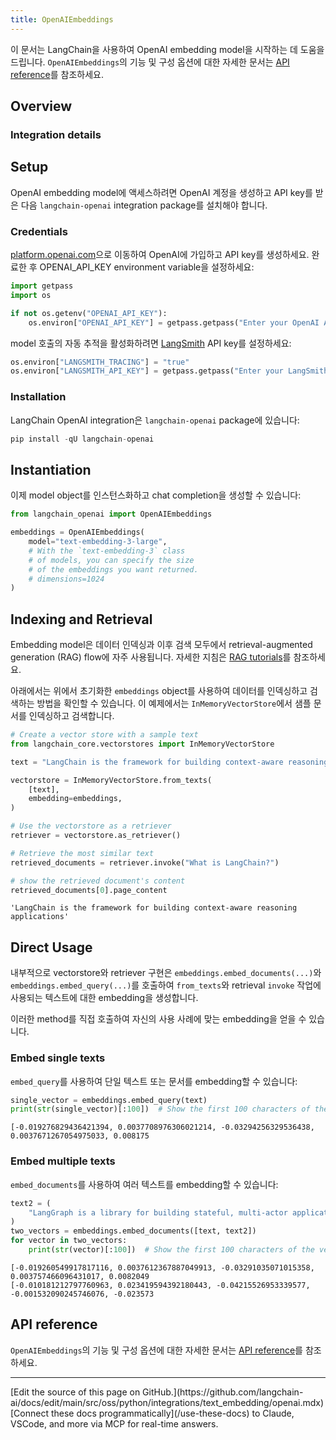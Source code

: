```yaml
---
title: OpenAIEmbeddings
---
```


이 문서는 LangChain을 사용하여 OpenAI embedding model을 시작하는 데 도움을 드립니다. `OpenAIEmbeddings`의 기능 및 구성 옵션에 대한 자세한 문서는 [API reference](https://python.langchain.com/api_reference/openai/embeddings/langchain_openai.embeddings.base.OpenAIEmbeddings.html)를 참조하세요.

## Overview

### Integration details

<ItemTable category="text_embedding" item="OpenAI" />

## Setup

OpenAI embedding model에 액세스하려면 OpenAI 계정을 생성하고 API key를 받은 다음 `langchain-openai` integration package를 설치해야 합니다.

### Credentials

[platform.openai.com](https://platform.openai.com)으로 이동하여 OpenAI에 가입하고 API key를 생성하세요. 완료한 후 OPENAI_API_KEY environment variable을 설정하세요:

```python
import getpass
import os

if not os.getenv("OPENAI_API_KEY"):
    os.environ["OPENAI_API_KEY"] = getpass.getpass("Enter your OpenAI API key: ")
```

model 호출의 자동 추적을 활성화하려면 [LangSmith](https://docs.smith.langchain.com/) API key를 설정하세요:

```python
os.environ["LANGSMITH_TRACING"] = "true"
os.environ["LANGSMITH_API_KEY"] = getpass.getpass("Enter your LangSmith API key: ")
```

### Installation

LangChain OpenAI integration은 `langchain-openai` package에 있습니다:

```python
pip install -qU langchain-openai
```

## Instantiation

이제 model object를 인스턴스화하고 chat completion을 생성할 수 있습니다:

```python
from langchain_openai import OpenAIEmbeddings

embeddings = OpenAIEmbeddings(
    model="text-embedding-3-large",
    # With the `text-embedding-3` class
    # of models, you can specify the size
    # of the embeddings you want returned.
    # dimensions=1024
)
```

## Indexing and Retrieval

Embedding model은 데이터 인덱싱과 이후 검색 모두에서 retrieval-augmented generation (RAG) flow에 자주 사용됩니다. 자세한 지침은 [RAG tutorials](/oss/python/langchain/rag)를 참조하세요.

아래에서는 위에서 초기화한 `embeddings` object를 사용하여 데이터를 인덱싱하고 검색하는 방법을 확인할 수 있습니다. 이 예제에서는 `InMemoryVectorStore`에서 샘플 문서를 인덱싱하고 검색합니다.

```python
# Create a vector store with a sample text
from langchain_core.vectorstores import InMemoryVectorStore

text = "LangChain is the framework for building context-aware reasoning applications"

vectorstore = InMemoryVectorStore.from_texts(
    [text],
    embedding=embeddings,
)

# Use the vectorstore as a retriever
retriever = vectorstore.as_retriever()

# Retrieve the most similar text
retrieved_documents = retriever.invoke("What is LangChain?")

# show the retrieved document's content
retrieved_documents[0].page_content
```

```output
'LangChain is the framework for building context-aware reasoning applications'
```

## Direct Usage

내부적으로 vectorstore와 retriever 구현은 `embeddings.embed_documents(...)`와 `embeddings.embed_query(...)`를 호출하여 `from_texts`와 retrieval `invoke` 작업에 사용되는 텍스트에 대한 embedding을 생성합니다.

이러한 method를 직접 호출하여 자신의 사용 사례에 맞는 embedding을 얻을 수 있습니다.

### Embed single texts

`embed_query`를 사용하여 단일 텍스트 또는 문서를 embedding할 수 있습니다:

```python
single_vector = embeddings.embed_query(text)
print(str(single_vector)[:100])  # Show the first 100 characters of the vector
```

```output
[-0.019276829436421394, 0.0037708976306021214, -0.03294256329536438, 0.0037671267054975033, 0.008175
```

### Embed multiple texts

`embed_documents`를 사용하여 여러 텍스트를 embedding할 수 있습니다:

```python
text2 = (
    "LangGraph is a library for building stateful, multi-actor applications with LLMs"
)
two_vectors = embeddings.embed_documents([text, text2])
for vector in two_vectors:
    print(str(vector)[:100])  # Show the first 100 characters of the vector
```

```output
[-0.019260549917817116, 0.0037612367887049913, -0.03291035071015358, 0.003757466096431017, 0.0082049
[-0.010181212797760963, 0.023419594392180443, -0.04215526953339577, -0.001532090245746076, -0.023573
```

## API reference

`OpenAIEmbeddings`의 기능 및 구성 옵션에 대한 자세한 문서는 [API reference](https://python.langchain.com/api_reference/openai/embeddings/langchain_openai.embeddings.base.OpenAIEmbeddings.html)를 참조하세요.

---

<Callout icon="pen-to-square" iconType="regular">
    [Edit the source of this page on GitHub.](https://github.com/langchain-ai/docs/edit/main/src/oss/python/integrations/text_embedding/openai.mdx)
</Callout>
<Tip icon="terminal" iconType="regular">
    [Connect these docs programmatically](/use-these-docs) to Claude, VSCode, and more via MCP for    real-time answers.
</Tip>
